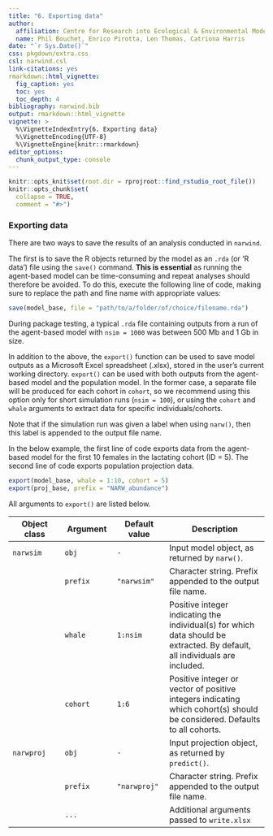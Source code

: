 ```yaml
---
title: "6. Exporting data"
author:
  affiliation: Centre for Research into Ecological & Environmental Modelling, University of St Andrews
  name: Phil Bouchet, Enrico Pirotta, Len Thomas, Catriona Harris
date: "`r Sys.Date()`"
css: pkgdown/extra.css
csl: narwind.csl
link-citations: yes
rmarkdown::html_vignette:
  fig_caption: yes
  toc: yes
  toc_depth: 4
bibliography: narwind.bib
output: rmarkdown::html_vignette
vignette: >
  %\VignetteIndexEntry{6. Exporting data}
  %\VignetteEncoding{UTF-8}
  %\VignetteEngine{knitr::rmarkdown}
editor_options: 
  chunk_output_type: console
---
```


```r
knitr::opts_knit$set(root.dir = rprojroot::find_rstudio_root_file())
knitr::opts_chunk$set(
  collapse = TRUE,
  comment = "#>")
```

### Exporting data {data-link="Exporting data"}

There are two ways to save the results of an analysis conducted in `narwind`.

The first is to save the R objects returned by the model as an `.rda` (or 'R data') file using the `save()` command. **This is essential** as running the agent-based model can be time-consuming and repeat analyses should therefore be avoided. To do this, execute the following line of code, making sure to replace the path and fine name with appropriate values:

```r
save(model_base, file = "path/to/a/folder/of/choice/filename.rda")
```

During package testing, a typical `.rda` file containing outputs from a run of the agent-based model with `nsim = 1000` was between 500 Mb and 1 Gb in size.

In addition to the above, the `export()` function can be used to save model outputs as a Microsoft Excel spreadsheet (.xlsx), stored in the user's current working directory. `export()` can be used with both outputs from the agent-based model and the population model. In the former case, a separate file will be produced for each cohort in `cohort`, so we recommend using this option only for short simulation runs (`nsim = 100`), or using the `cohort` and `whale` arguments to extract data for specific individuals/cohorts.

Note that if the simulation run was given a label when using `narw()`, then this label is appended to the output file name.

In the below example, the first line of code exports data from the agent-based model for the first 10 females in the lactating cohort (ID = 5). The second line of code exports population projection data.

```r
export(model_base, whale = 1:10, cohort = 5)
export(proj_base, prefix = "NARW_abundance")
```

All arguments to `export()` are listed below.

| Object class | Argument | Default value | Description                                                                                                                 |
|---------------|---------------|---------------|----------------------------|
| `narwsim`    | `obj`    | `-`           | Input model object, as returned by `narw()`.                                                                                |
|              | `prefix` | `"narwsim"`   | Character string. Prefix appended to the output file name.                                                                  |
|              | `whale`  | `1:nsim`      | Positive integer indicating the individual(s) for which data should be extracted. By default, all individuals are included. |
|              | `cohort` | `1:6`         | Positive integer or vector of positive integers indicating which cohort(s) should be considered. Defaults to all cohorts.   |
| `narwproj`   | `obj`    | `-`           | Input projection object, as returned by `predict()`.                                                                        |
|              | `prefix` | `"narwproj"`  | Character string. Prefix appended to the output file name.                                                                  |
|              | `...`    |               | Additional arguments passed to `write.xlsx`                                                                                 |
